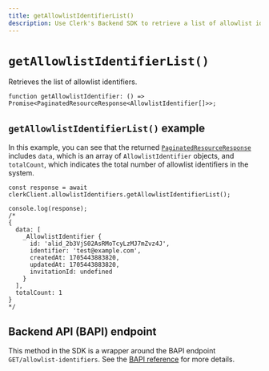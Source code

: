 ```yaml
---
title: getAllowlistIdentifierList()
description: Use Clerk's Backend SDK to retrieve a list of allowlist identifiers.
---
```


# `getAllowlistIdentifierList()`

Retrieves the list of allowlist identifiers.

```tsx
function getAllowlistIdentifier: () => Promise<PaginatedResourceResponse<AllowlistIdentifier[]>>;
```

## `getAllowlistIdentifierList()` example

In this example, you can see that the returned [`PaginatedResourceResponse`](/docs/references/backend/types/paginated-resource-response) includes `data`, which is an array of `AllowlistIdentifier` objects, and `totalCount`, which indicates the total number of allowlist identifiers in the system.

```tsx
const response = await clerkClient.allowlistIdentifiers.getAllowlistIdentifierList();

console.log(response);
/* 
{
  data: [
    _AllowlistIdentifier {
      id: 'alid_2b3VjS02AsRMoTcyLzMJ7mZvz4J',
      identifier: 'test@example.com',
      createdAt: 1705443883820,
      updatedAt: 1705443883820,
      invitationId: undefined
    }
  ],
  totalCount: 1
}
*/
```

## Backend API (BAPI) endpoint

This method in the SDK is a wrapper around the BAPI endpoint `GET/allowlist-identifiers`. See the [BAPI reference](https://clerk.com/docs/reference/backend-api/tag/Allow-list-Block-list#operation/ListAllowlistIdentifiers) for more details.